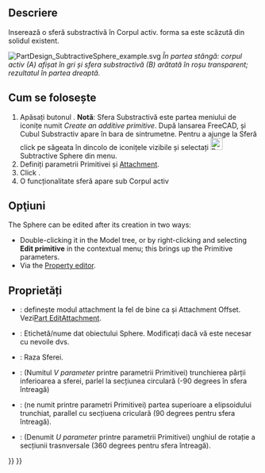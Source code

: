 <languages/>

{{Docnav
|[[PartDesign_SubtractiveCylinder|Subtractive cylinder]]
|[[PartDesign_SubtractiveCone|Subtractive cone]]
|[[PartDesign_Workbench|PartDesign]]
|IconL=PartDesign_SubtractiveCylinder.svg
|IconR=PartDesign_SubtractiveCone.svg
|IconC=Workbench_PartDesign.svg
}}

<div class="mw-translate-fuzzy">
{{GuiCommand|Name=PartDesign SubtractiveSphere|Workbenches=[[PartDesign Workbench|PartDesign]]|MenuLocation=Part Design → Create a subtractive primitive → Subtractive Sphere|Shortcut=None|SeeAlso=[[PartDesign CompPrimitiveSubtractive]]}}
</div>

==Descriere==

Inserează o sferă substractivă în Corpul activ. forma sa este scăzută din solidul existent.

[[File:PartDesign_SubtractiveSphere_example.svg|none]]
''În partea stângă: corpul activ (A) afișat în gri și sfera substractivă (B) arătată în roșu transparent; rezultatul în partea dreaptă.''

<div class="mw-translate-fuzzy">
== Cum se folosește ==
</div>

<div class="mw-translate-fuzzy">
# Apăsați butonul {{KEY|[[Image:PartDesign SubtractiveSphere.png|24px]] '''Subtractive Sphere'''}} . '''Notă''': Sfera Substractivă este partea meniului de iconițe numit ''Create an additive primitive''. După lansarea FreeCAD, și Cubul Substractiv apare în bara de sintrumetne. Pentru a ajunge la Sferă click pe săgeata în dincolo de iconițele vizibile și selectați [[Image:PartDesign SubtractiveSphere.png|24px]] Subtractive Sphere din menu.
# Definiți parametrii Primitivei și [[Part_EditAttachment|Attachment]].
# Click {{KEY|OK}}.
# O funcționalitate sferă apare sub Corpul activ
</div>

== Opţiuni ==

<div class="mw-translate-fuzzy">
The Sphere can be edited after its creation in two ways:
* Double-clicking it in the Model tree, or by right-clicking and selecting '''Edit primitive''' in the contextual menu; this brings up the Primitive parameters.
* Via the [[Property editor]].
</div>

==Proprietăți==

<div class="mw-translate-fuzzy">
* {{PropertyData|Attachment}}: definește modul attachment la fel de bine ca și Attachment Offset. Vezi[[Part EditAttachment]].
* {{PropertyData|Label}}: Etichetă/nume dat obiectului Sphere. Modificați dacă vă este necesar cu nevoile dvs.
* {{PropertyData|Radius}}: Raza Sferei.
* {{PropertyData|Angle1}}: (Numitul ''V parameter'' printre parametrii Primitivei) trunchierea părții inferioarea a sferei, parlel la secțiunea circulară (-90 degrees în sfera întreagă)
* {{PropertyData|Angle2}}: (ne numit printre parametri Primitivei) partea superioare a elipsoidului trunchiat, parallel cu secțiuena criculară (90 degrees pentru sfera întreagă).
* {{PropertyData|Angle3}}: (Denumit ''U parameter'' printre parametrii Primitivei) unghiul de rotație a secțiunii trasnversale (360 degrees pentru sfera întreagă).
</div>


{{Docnav
|[[PartDesign_SubtractiveCylinder|Subtractive cylinder]]
|[[PartDesign_SubtractiveCone|Subtractive cone]]
|[[PartDesign_Workbench|PartDesign]]
|IconL=PartDesign_SubtractiveCylinder.svg
|IconR=PartDesign_SubtractiveCone.svg
|IconC=Workbench_PartDesign.svg
}}


{{PartDesign_Tools_navi{{#translation:}}}}
{{Userdocnavi{{#translation:}}}}